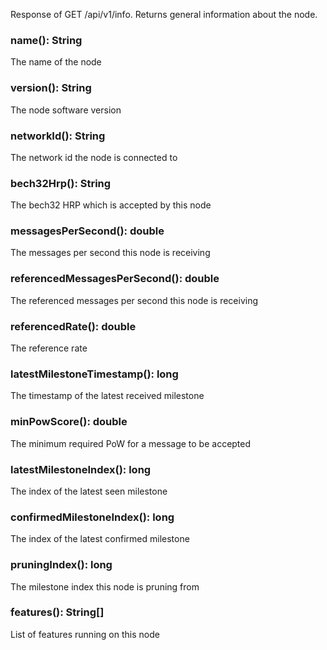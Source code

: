 Response of GET /api/v1/info.
 Returns general information about the node.

### name(): String

The name of the node

### version(): String

The node software version

### networkId(): String

The network id the node is connected to

### bech32Hrp(): String

The bech32 HRP which is accepted by this node

### messagesPerSecond(): double

The messages per second this node is receiving

### referencedMessagesPerSecond(): double

The referenced messages per second this node is receiving

### referencedRate(): double

The reference rate

### latestMilestoneTimestamp(): long

The timestamp of the latest received milestone

### minPowScore(): double

The minimum required PoW for a message to be accepted

### latestMilestoneIndex(): long

The index of the latest seen milestone

### confirmedMilestoneIndex(): long

The index of the latest confirmed milestone

### pruningIndex(): long

The milestone index this node is pruning from

### features(): String[]

List of features running on this node
